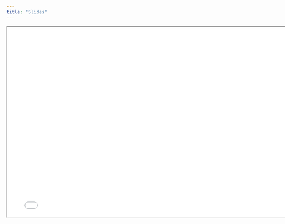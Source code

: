 ```yaml
---
title: "Slides"
---
```



<div>

```{=html}
<iframe class="slide-deck" src="/slides/01-week1-slides-code.html" width="780" height="500"></iframe>
```

</div>
